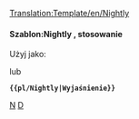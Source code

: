 <noinclude>
[[Translation:Template/en/Nightly]]</noinclude>{{en/Ambox| type  = notice
| image = NightlyIcon.png
| text  = <strong>Nocne Budowania</strong><br />Funkcje wymienione w tej sekcji są obecnie dostępne tylko w wersjach nieoficjalnych, takich jak  [[Main/pl/Nocne budowania|nocne budowania]], wersje beta lub kandydaci do wydania. {{{1|}}}
}}<noinclude>

====Szablon:Nightly , stosowanie====
Użyj jako:

 {{en/S|nightly/Pl}}

lub

 '''<nowiki>{{pl/Nightly|Wyjaśnienie}}</nowiki>'''

<!--[[Category:en/Templates|N]][[Category:en/Message boxes|D]]--> [[Category:pl/Szablony|N]][[Category:pl/InfoBox|D]]</noinclude>